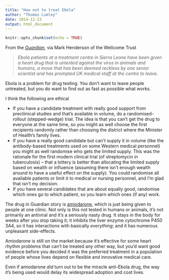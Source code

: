 ```yaml
---
title: "How not to treat Ebola"
author: "Thomas Lumley"
date: 2014-12-23
output: html_document
---
```


```r
knitr::opts_chunk$set(echo = TRUE)
```
 From the _[Guardian](http://www.theguardian.com/world/2014/dec/22/ebola-untested-drug-patients-sierra-leone-uk-staff-leave),_ via Mark Henderson of the Wellcome Trust

> _Ebola patients at a treatment centre in Sierra Leone have been given a heart drug that is untested against the virus in animals and humans, a move that has been deemed reckless by one senior scientist and has prompted UK medical staff at the centre to leave._

Ebola is a problem for drug testing. You don't want to leave people untreated, but you do want to find out as fast as possible what works.

I think the following are ethical

*   If you have a candidate treatment with really good support from precliinical studies and that's available in volume, do a randomised-rollout (stepped-wedge) trial. The idea is that you can't get the drug to everyone at the same time, so you might as well choose the first recipients randomly rather than choosing the district where the Minister of Health's family lives.
*   If you have a really good candidate but can't supply it in volume (like the antibody-based treatments used on some Western medical personnel) you might as well randomise who gets the limited supply. This was the rationale for the first modern clinical trial (of streptomycin in tuberculosis) -- that a lottery is better than allocating the limited supply based on wealth or influence (assuming there isn't enough wealth around to have a useful effect on the supply). You could randomise all available patients or limit it to medical or nursing personnel, and I'm glad that isn't my decision.
*   If you have several candidates that are about equally good, randomise which ones go to which patient, so you learn which ones (if any) work.

The drug in Guardian story is [amiodarone](http://en.wikipedia.org/wiki/Amiodarone), which is just being given to people at one clinic. Not only is this not tested in humans or animals, it's not primarily an antiviral and it's a seriously nasty drug. It stays in the body for weeks after you stop taking it; it inhibits the liver enzyme cytochrome P450 3A4, so it has interactions with basically _everything_; and it has numerous unpleasant side-effects.

Amiodarone is still on the market because it's effective for some heart rhythm problems that can't be treated any other way, but you'd want good evidence before you decided it was the preferred treatment in a population of people whose lives depend on flexible and innovative medical care.

Even if amiodarone _did_ turn out to be the miracle anti-Ebola drug, the way it's being used would delay its widespread adoption and cost lives. 

